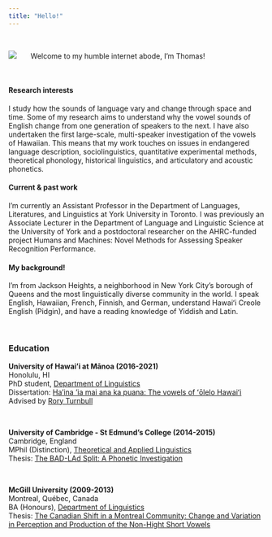 ```yaml
---
title: "Hello!"
---
```

<br>

![](./images/me_round.png)
&nbsp; &nbsp; &nbsp; Welcome to my humble internet abode, I'm Thomas!

<br>

#### Research interests
I study how the sounds of language vary and change through space and time. Some of my research aims to understand why the vowel sounds of English change from one generation of speakers to the next. I have also undertaken the first large-scale, multi-speaker investigation of the vowels of Hawaiian. This means that my work touches on issues in endangered language description, sociolinguistics, quantitative experimental methods, theoretical phonology, historical linguistics, and articulatory and acoustic phonetics.

#### Current & past work
I'm currently an Assistant Professor in the Department of Languages, Literatures, and Linguistics at York University in Toronto. I was previously an Associate Lecturer in the Department of Language and Linguistic Science at the University of York and a postdoctoral researcher on the AHRC-funded project Humans and Machines: Novel Methods for Assessing Speaker Recognition Performance.

#### My background!
I'm from Jackson Heights, a neighborhood in New York City's borough of Queens and the most linguistically diverse community in the world. I speak English, Hawaiian, French, Finnish, and German, understand Hawaiʻi Creole English (Pidgin), and have a reading knowledge of Yiddish and Latin.

<br>

### Education

__University of Hawai'i at Mānoa (2016-2021)__  
Honolulu, HI  
PhD student, [Department of Linguistics](https://manoa.hawaii.edu/linguistics/)  
Dissertation: [Ha'ina 'ia mai ana ka puana: The vowels of ʻōlelo Hawaiʻi](https://scholarspace.manoa.hawaii.edu/items/a7a4013a-8942-4764-9820-335583e74c03)    
Advised by [Rory Turnbull](https://roryturnbull.github.io/)

<br>

__University of Cambridge - St Edmund's College (2014-2015)__  
Cambridge, England  
MPhil (Distinction), [Theoretical and Applied Linguistics](https://www.mmll.cam.ac.uk/dtal)    
Thesis: [The BAD-LAd Split: A Phonetic Investigation](https://51ed8184-a689-4ab2-b681-36917114b814.filesusr.com/ugd/931844_05e3218b7ea948909115c933c02cecae.pdf)    

<br>

__McGill University (2009-2013)__   
Montreal, Québec, Canada   
BA (Honours), [Department of Linguistics](https://www.mcgill.ca/linguistics/)  
Thesis: [The Canadian Shift in a Montreal Community: Change and Variation in Perception and Production of the Non-Hight Short Vowels](https://51ed8184-a689-4ab2-b681-36917114b814.filesusr.com/ugd/931844_349a6e092ae9421084af8f2b5c7be087.pdf)    

